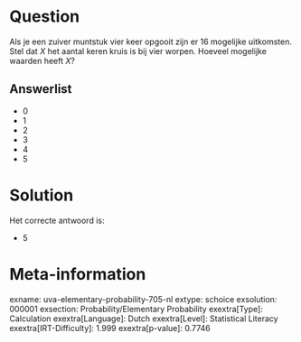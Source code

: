 Question
========

Als je een zuiver muntstuk vier keer opgooit zijn er 16 mogelijke
uitkomsten. Stel dat *X* het aantal keren kruis is bij vier worpen.
Hoeveel mogelijke waarden heeft *X*?


Answerlist
----------

* 0
* 1
* 2
* 3
* 4
* 5

Solution
========

Het correcte antwoord is: 

* 5

Meta-information
================
exname: uva-elementary-probability-705-nl
extype: schoice
exsolution: 000001
exsection: Probability/Elementary Probability
exextra[Type]: Calculation
exextra[Language]: Dutch
exextra[Level]: Statistical Literacy
exextra[IRT-Difficulty]: 1.999
exextra[p-value]: 0.7746
